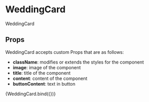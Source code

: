 
<Meta title="components/molecules/WeddingCard" decorators={[withDesign]} />

# WeddingCard

WeddingCard

## Props

WeddingCard accepts custom Props that are as follows:

- <b>className</b>: modifies or extends the styles for the component
- <b>image</b>: image of the component
- <b>title</b>: title of the component
- <b>content</b>: content of the component
- <b>buttonContent</b>: text in button

<Canvas>
  <Story
    name="WeddingCard"
    parameters={{
      design: {
        type: 'figma',
        url: '',
      },
    }}
    args={{
      title: 'Svadby',
      content: 'Lorem ipsum dolor sit amet, consectetur adipiscing elit.',
      buttonContent: 'Svadba v paláci',
      imageSrc: sampleImage,
    }}
  >
    {WeddingCard.bind({})}
  </Story>
</Canvas>

<ArgsTable of={WeddingCard} />
